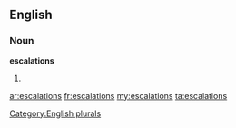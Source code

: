==English==

===Noun===
'''escalations'''

# {{plural of|[[escalation]]}}

[[Category:English plurals]]

[[ar:escalations]]
[[fr:escalations]]
[[my:escalations]]
[[ta:escalations]]